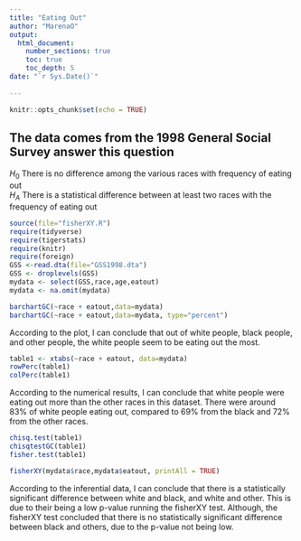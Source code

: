 ```yaml
---
title: "Eating Out"
author: "MarenaO"
output: 
  html_document:
    number_sections: true
    toc: true
    toc_depth: 5
date: "`r Sys.Date()`"    
    
---
```


```r
knitr::opts_chunk$set(echo = TRUE)
```

## The data comes from the 1998 General Social Survey answer this question

$H_0$ There is no difference among the various races with frequency of eating out  
$H_A$ There is a statistical difference between at least two races with the frequency of eating out  


```r
source(file="fisherXY.R")
require(tidyverse)
require(tigerstats)
require(knitr)
require(foreign)
GSS <-read.dta(file="GSS1998.dta")
GSS <- droplevels(GSS)
mydata <- select(GSS,race,age,eatout)
mydata <- na.omit(mydata)
```

```r
barchartGC(~race + eatout,data=mydata)
barchartGC(~race + eatout,data=mydata, type="percent")

```


According to the plot, I can conclude that out of white people, black people, and other people, the white people seem to be eating out the most.

```r
table1 <- xtabs(~race + eatout, data=mydata)
rowPerc(table1)
colPerc(table1)
```

According to the numerical results, I can conclude that white people were eating out more than the other races in this dataset. There were around 83% of white people eating out, compared to 69% from the black and 72% from the other races.

```r
chisq.test(table1)
chisqtestGC(table1)
fisher.test(table1)
```
```r
fisherXY(mydata$race,mydata$eatout, printAll = TRUE)
```

According to the inferential data, I can conclude that there is a statistically significant difference between white and black, and white and other. This is due to their being a low p-value running the fisherXY test. Although, the fisherXY test concluded that there is no statistically significant difference between black and others, due to the p-value not being low.